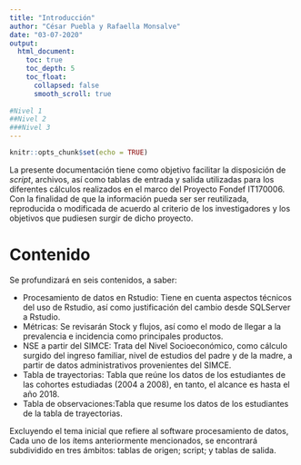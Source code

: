 ---
title: "Introducción"
author: "César Puebla y Rafaella Monsalve"
date: "03-07-2020"
output: 
  html_document:
    toc: true
    toc_depth: 5
    toc_float:
      collapsed: false
      smooth_scroll: true
      
#Nivel 1
##Nivel 2
###Nivel 3
---

```{r setup, include=FALSE}
knitr::opts_chunk$set(echo = TRUE)
```

La presente documentación tiene como objetivo  facilitar la disposición de *script*, archivos, así como tablas de entrada y salida utilizadas para los diferentes cálculos realizados en el marco del Proyecto Fondef IT170006. Con la finalidad de que la información pueda ser ser reutilizada, reproducida o modificada de acuerdo al criterio de los investigadores y  los objetivos que pudiesen surgir de dicho proyecto.

# Contenido {.unnumbered}

Se profundizará en seis contenidos, a saber:

- Procesamiento de datos en Rstudio: Tiene en cuenta aspectos técnicos del uso de Rstudio, así como justificación del cambio desde SQLServer a Rstudio. 
- Métricas: Se revisarán Stock y flujos, así como el modo de llegar a la prevalencia e incidencia como  principales productos.
- NSE a partir del SIMCE: Trata del Nivel Socioeconómico, como cálculo surgido del ingreso familiar, nivel de estudios del padre y de la madre, a partir de datos administrativos provenientes del SIMCE.
- Tabla de trayectorias: Tabla que reúne los datos de los estudiantes de las cohortes estudiadas (2004 a 2008), en tanto, el alcance es hasta el año 2018. 
- Tabla de observaciones:Tabla que resume los datos de los estudiantes de la tabla de trayectorias.

Excluyendo el tema inicial que refiere al software procesamiento de datos, Cada uno de los ítems anteriormente mencionados, se encontrará subdividido en tres ámbitos: tablas de origen; script; y tablas de salida.




